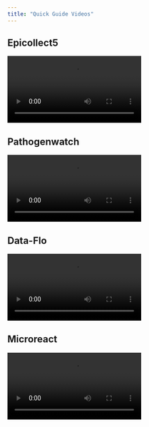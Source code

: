 ```yaml
---
title: "Quick Guide Videos"
---
```


## Epicollect5

![](videos/QUICK GUIDE - Epicollect5.mp4)

## Pathogenwatch

![](videos/QUICK GUIDE - Pathogenwatch.mp4)

## Data-Flo

![](videos/QUICK GUIDE - Data-Flo.mp4)

## Microreact

![](videos/QUICK GUIDE - Microreact .mp4)
